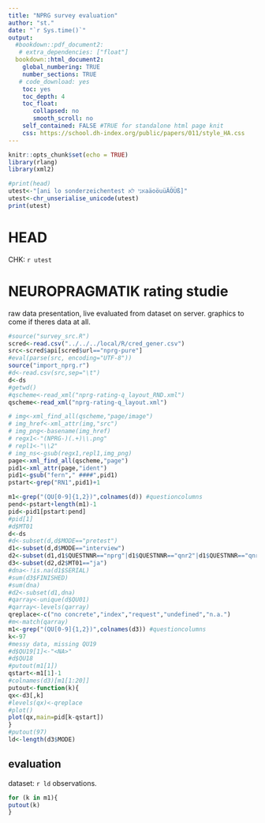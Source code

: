 ```yaml
---
title: "NPRG survey evaluation"
author: "st."
date: "`r Sys.time()`"
output:
  #bookdown::pdf_document2:
   # extra_dependencies: ["float"]
  bookdown::html_document2:
    global_numbering: TRUE
    number_sections: TRUE
   # code_download: yes
    toc: yes
    toc_depth: 4
    toc_float:
       collapsed: no
       smooth_scroll: no
    self_contained: FALSE #TRUE for standalone html page knit
    css: https://school.dh-index.org/public/papers/011/style_HA.css
---
```


```r
knitr::opts_chunk$set(echo = TRUE)
library(rlang)
library(xml2)

```

```r
#print(head)
utest<-"[ani lo sonderzeichentest אני לאaäoöuüÄÖÜß]"
utest<-chr_unserialise_unicode(utest)
print(utest)
```

# HEAD
CHK: `r utest`       

# NEUROPRAGMATIK rating studie
raw data presentation, live evaluated from dataset on server. graphics to come if theres data at all.  

```r
#source("survey_src.R")
scred<-read.csv("../../../local/R/cred_gener.csv")
src<-scred$api[scred$url=="nprg-pure"]
#eval(parse(src, encoding="UTF-8"))
source("import_nprg.r")
#d<-read.csv(src,sep="\t")
d<-ds
#getwd()
#qscheme<-read_xml("nprg-rating-q_layout_RND.xml")
qscheme<-read_xml("nprg-rating-q_layout.xml")

# img<-xml_find_all(qscheme,"page/image")
# img_href<-xml_attr(img,"src")
# img_png<-basename(img_href)
# regx1<-"(NPRG-)(.+)\\.png"
# repl1<-"\\2"
# img_ns<-gsub(regx1,repl1,img_png)
page<-xml_find_all(qscheme,"page")
pid1<-xml_attr(page,"ident")
pid1<-gsub("fern"," ####",pid1)
pstart<-grep("RN1",pid1)+1

m1<-grep("(QU[0-9]{1,2})",colnames(d)) #questioncolumns
pend<-pstart+length(m1)-1
pid<-pid1[pstart:pend]
#pid[1]
#d$MT01
d<-ds
#d<-subset(d,d$MODE=="pretest")
d1<-subset(d,d$MODE=="interview")
d2<-subset(d1,d1$QUESTNNR=="nprg"|d1$QUESTNNR=="qnr2"|d1$QUESTNNR=="qnr4")
d3<-subset(d2,d2$MT01=="ja")
#dna<-!is.na(d1$SERIAL)
#sum(d3$FINISHED)
#sum(dna)
#d2<-subset(d1,dna)
#qarray<-unique(d$QU01)
#qarray<-levels(qarray)
qreplace<-c("no concrete","index","request","undefined","n.a.")
#m<-match(qarray)
m1<-grep("(QU[0-9]{1,2})",colnames(d3)) #questioncolumns
k<-97
#messy data, missing QU19
#d$QU19[1]<-"<NA>"
#d$QU18
#putout(m1[1])
qstart<-m1[1]-1
#colnames(d3)[m1[1:20]]
putout<-function(k){
qx<-d3[,k]
#levels(qx)<-qreplace
#plot()
plot(qx,main=pid[k-qstart])
}
#putout(97)
ld<-length(d3$MODE)

```
## evaluation
dataset: `r ld` observations.

```r

for (k in m1){
putout(k)
}

```




